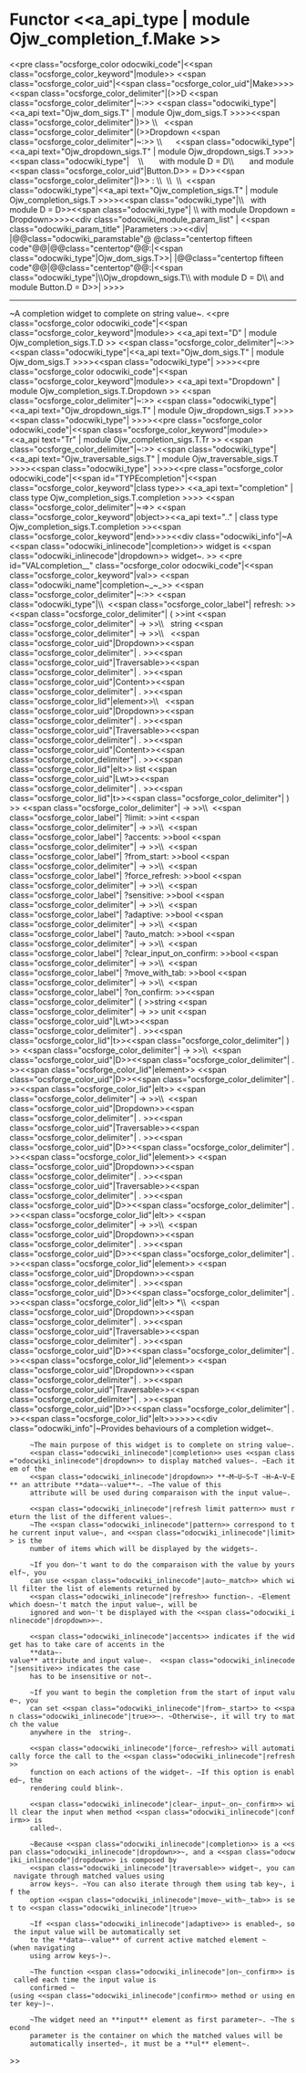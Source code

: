 =Functor <<a_api_type | module Ojw_completion_f.Make >> =
<<pre class="ocsforge_color odocwiki_code"|<<span class="ocsforge_color_keyword"|module>> <<span class="ocsforge_color_uid"|<<span class="ocsforge_color_uid"|Make>>>> <<span class="ocsforge_color_delimiter"|(>>D <<span class="ocsforge_color_delimiter"|~:>> <<span class="odocwiki_type"|<<a_api text="Ojw_dom_sigs.T" | module Ojw_dom_sigs.T >>>><<span class="ocsforge_color_delimiter"|)>> \\   <<span class="ocsforge_color_delimiter"|(>>Dropdown <<span class="ocsforge_color_delimiter"|~:>> \\      <<span class="odocwiki_type"|<<a_api text="Ojw_dropdown_sigs.T" | module Ojw_dropdown_sigs.T >>>><<span class="odocwiki_type"|    \\           with module D = D\\            and module <<span class="ocsforge_color_uid"|Button.D>> = D>><<span class="ocsforge_color_delimiter"|)>> : \\  \\  \\  <<span class="odocwiki_type"|<<a_api text="Ojw_completion_sigs.T" | module Ojw_completion_sigs.T >>>><<span class="odocwiki_type"|\\      with module D = D>><<span class="odocwiki_type"| \\    with module Dropdown = Dropdown>>>><<div class="odocwiki_module_param_list" | <<span class="odocwiki_param_title" |Parameters :>><<div|
|@@class="odocwiki_paramstable"@ @class="centertop fifteen code"@@{{{D}}}|@@class="centertop"@@:|<<span class="odocwiki_type"|Ojw_dom_sigs.T>>|
|@@class="centertop fifteen code"@@{{{Dropdown}}}|@@class="centertop"@@:|<<span class="odocwiki_type"|\\Ojw_dropdown_sigs.T\\     with module D = D\\      and module Button.D = D>>|
>>>>

----

~A completion widget to complete on string value~.
<<pre class="ocsforge_color odocwiki_code"|<<span class="ocsforge_color_keyword"|module>> <<a_api text="D" | module Ojw_completion_sigs.T.D >> <<span class="ocsforge_color_delimiter"|~:>> <<span class="odocwiki_type"|<<a_api text="Ojw_dom_sigs.T" | module Ojw_dom_sigs.T >>>><<span class="odocwiki_type"| >>>><<pre class="ocsforge_color odocwiki_code"|<<span class="ocsforge_color_keyword"|module>> <<a_api text="Dropdown" | module Ojw_completion_sigs.T.Dropdown >> <<span class="ocsforge_color_delimiter"|~:>> <<span class="odocwiki_type"|<<a_api text="Ojw_dropdown_sigs.T" | module Ojw_dropdown_sigs.T >>>><<span class="odocwiki_type"| >>>><<pre class="ocsforge_color odocwiki_code"|<<span class="ocsforge_color_keyword"|module>> <<a_api text="Tr" | module Ojw_completion_sigs.T.Tr >> <<span class="ocsforge_color_delimiter"|~:>> <<span class="odocwiki_type"|<<a_api text="Ojw_traversable_sigs.T" | module Ojw_traversable_sigs.T >>>><<span class="odocwiki_type"| >>>><<pre class="ocsforge_color odocwiki_code"|<<span id="TYPEcompletion"|<<span class="ocsforge_color_keyword"|class type>> <<a_api text="completion" | class type Ojw_completion_sigs.T.completion >>>> <<span class="ocsforge_color_delimiter"|~=>> <<span class="ocsforge_color_keyword"|object>><<a_api text=".." | class type Ojw_completion_sigs.T.completion >><<span class="ocsforge_color_keyword"|end>>>><<div class="odocwiki_info"|~A <<span class="odocwiki_inlinecode"|completion>> widget is <<span class="odocwiki_inlinecode"|dropdown>> widget~.
>>
<<pre id="VALcompletion__" class="ocsforge_color odocwiki_code"|<<span class="ocsforge_color_keyword"|val>> <<span class="odocwiki_name"|completion~_~_>> <<span class="ocsforge_color_delimiter"|~:>> <<span class="odocwiki_type"|\\  <<span class="ocsforge_color_label"| refresh: >><<span class="ocsforge_color_delimiter"| ( >>int <<span class="ocsforge_color_delimiter"| -> >>\\           string <<span class="ocsforge_color_delimiter"| -> >>\\           <<span class="ocsforge_color_uid"|Dropdown>><<span class="ocsforge_color_delimiter"| . >><<span class="ocsforge_color_uid"|Traversable>><<span class="ocsforge_color_delimiter"| . >><<span class="ocsforge_color_uid"|Content>><<span class="ocsforge_color_delimiter"| . >><<span class="ocsforge_color_lid"|element>>\\           <<span class="ocsforge_color_uid"|Dropdown>><<span class="ocsforge_color_delimiter"| . >><<span class="ocsforge_color_uid"|Traversable>><<span class="ocsforge_color_delimiter"| . >><<span class="ocsforge_color_uid"|Content>><<span class="ocsforge_color_delimiter"| . >><<span class="ocsforge_color_lid"|elt>> list <<span class="ocsforge_color_uid"|Lwt>><<span class="ocsforge_color_delimiter"| . >><<span class="ocsforge_color_lid"|t>><<span class="ocsforge_color_delimiter"| ) >> <<span class="ocsforge_color_delimiter"| -> >>\\  <<span class="ocsforge_color_label"| ?limit: >>int <<span class="ocsforge_color_delimiter"| -> >>\\  <<span class="ocsforge_color_label"| ?accents: >>bool <<span class="ocsforge_color_delimiter"| -> >>\\  <<span class="ocsforge_color_label"| ?from_start: >>bool <<span class="ocsforge_color_delimiter"| -> >>\\  <<span class="ocsforge_color_label"| ?force_refresh: >>bool <<span class="ocsforge_color_delimiter"| -> >>\\  <<span class="ocsforge_color_label"| ?sensitive: >>bool <<span class="ocsforge_color_delimiter"| -> >>\\  <<span class="ocsforge_color_label"| ?adaptive: >>bool <<span class="ocsforge_color_delimiter"| -> >>\\  <<span class="ocsforge_color_label"| ?auto_match: >>bool <<span class="ocsforge_color_delimiter"| -> >>\\  <<span class="ocsforge_color_label"| ?clear_input_on_confirm: >>bool <<span class="ocsforge_color_delimiter"| -> >>\\  <<span class="ocsforge_color_label"| ?move_with_tab: >>bool <<span class="ocsforge_color_delimiter"| -> >>\\  <<span class="ocsforge_color_label"| ?on_confirm: >><<span class="ocsforge_color_delimiter"| ( >>string <<span class="ocsforge_color_delimiter"| -> >> unit <<span class="ocsforge_color_uid"|Lwt>><<span class="ocsforge_color_delimiter"| . >><<span class="ocsforge_color_lid"|t>><<span class="ocsforge_color_delimiter"| ) >> <<span class="ocsforge_color_delimiter"| -> >>\\  <<span class="ocsforge_color_uid"|D>><<span class="ocsforge_color_delimiter"| . >><<span class="ocsforge_color_lid"|element>> <<span class="ocsforge_color_uid"|D>><<span class="ocsforge_color_delimiter"| . >><<span class="ocsforge_color_lid"|elt>> <<span class="ocsforge_color_delimiter"| -> >>\\  <<span class="ocsforge_color_uid"|Dropdown>><<span class="ocsforge_color_delimiter"| . >><<span class="ocsforge_color_uid"|Traversable>><<span class="ocsforge_color_delimiter"| . >><<span class="ocsforge_color_uid"|D>><<span class="ocsforge_color_delimiter"| . >><<span class="ocsforge_color_lid"|element>> <<span class="ocsforge_color_uid"|Dropdown>><<span class="ocsforge_color_delimiter"| . >><<span class="ocsforge_color_uid"|Traversable>><<span class="ocsforge_color_delimiter"| . >><<span class="ocsforge_color_uid"|D>><<span class="ocsforge_color_delimiter"| . >><<span class="ocsforge_color_lid"|elt>> <<span class="ocsforge_color_delimiter"| -> >>\\  <<span class="ocsforge_color_uid"|Dropdown>><<span class="ocsforge_color_delimiter"| . >><<span class="ocsforge_color_uid"|D>><<span class="ocsforge_color_delimiter"| . >><<span class="ocsforge_color_lid"|element>> <<span class="ocsforge_color_uid"|Dropdown>><<span class="ocsforge_color_delimiter"| . >><<span class="ocsforge_color_uid"|D>><<span class="ocsforge_color_delimiter"| . >><<span class="ocsforge_color_lid"|elt>> *\\  <<span class="ocsforge_color_uid"|Dropdown>><<span class="ocsforge_color_delimiter"| . >><<span class="ocsforge_color_uid"|Traversable>><<span class="ocsforge_color_delimiter"| . >><<span class="ocsforge_color_uid"|D>><<span class="ocsforge_color_delimiter"| . >><<span class="ocsforge_color_lid"|element>> <<span class="ocsforge_color_uid"|Dropdown>><<span class="ocsforge_color_delimiter"| . >><<span class="ocsforge_color_uid"|Traversable>><<span class="ocsforge_color_delimiter"| . >><<span class="ocsforge_color_uid"|D>><<span class="ocsforge_color_delimiter"| . >><<span class="ocsforge_color_lid"|elt>>>>>><<div class="odocwiki_info"|~Provides behaviours of a completion widget~.


      ~The main purpose of this widget is to complete on string value~.
      <<span class="odocwiki_inlinecode"|completion>> uses <<span class="odocwiki_inlinecode"|dropdown>> to display matched values~. ~Each item of the
      <<span class="odocwiki_inlinecode"|dropdown>> **~M~U~S~T ~H~A~V~E** an attribute **data~-value**~. ~The value of this
      attribute will be used during comparaison with the input value~.


      <<span class="odocwiki_inlinecode"|refresh limit pattern>> must return the list of the different values~.
      ~The <<span class="odocwiki_inlinecode"|pattern>> correspond to the current input value~, and <<span class="odocwiki_inlinecode"|limit>> is the
      number of items which will be displayed by the widgets~.


      ~If you don~'t want to do the comparaison with the value by yourself~, you
      can use <<span class="odocwiki_inlinecode"|auto~_match>> which will filter the list of elements returned by
      <<span class="odocwiki_inlinecode"|refresh>> function~. ~Element which doesn~'t match the input value~, will be
      ignored and won~'t be displayed with the <<span class="odocwiki_inlinecode"|dropdown>>~.


      <<span class="odocwiki_inlinecode"|accents>> indicates if the widget has to take care of accents in the
      **data~-value** attribute and input value~.  <<span class="odocwiki_inlinecode"|sensitive>> indicates the case
      has to be insensitive or not~.


      ~If you want to begin the completion from the start of input value~, you
      can set <<span class="odocwiki_inlinecode"|from~_start>> to <<span class="odocwiki_inlinecode"|true>>~. ~Otherwise~, it will try to match the value
      anywhere in the  string~.


      <<span class="odocwiki_inlinecode"|force~_refresh>> will automatically force the call to the <<span class="odocwiki_inlinecode"|refresh>>
      function on each actions of the widget~. ~If this option is enabled~, the
      rendering could blink~.


      <<span class="odocwiki_inlinecode"|clear~_input~_on~_confirm>> will clear the input when method <<span class="odocwiki_inlinecode"|confirm>> is
      called~.


      ~Because <<span class="odocwiki_inlinecode"|completion>> is a <<span class="odocwiki_inlinecode"|dropdown>>~, and a <<span class="odocwiki_inlinecode"|dropdown>> is composed by
      <<span class="odocwiki_inlinecode"|traversable>> widget~, you can navigate through matched values using
      arrow keys~. ~You can also iterate through them using tab key~, if the
      option <<span class="odocwiki_inlinecode"|move~_with~_tab>> is set to <<span class="odocwiki_inlinecode"|true>>


      ~If <<span class="odocwiki_inlinecode"|adaptive>> is enabled~, so the input value will be automatically set
      to the **data~-value** of current active matched element ~(when navigating
      using arrow keys~)~.


      ~The function <<span class="odocwiki_inlinecode"|on~_confirm>> is called each time the input value is
      confirmed ~(using <<span class="odocwiki_inlinecode"|confirm>> method or using enter key~)~.


      ~The widget need an **input** element as first parameter~. ~The second
      parameter is the container on which the matched values will be
      automatically inserted~, it must be a **ul** element~.
>>

